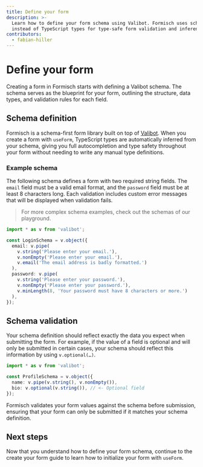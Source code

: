 ```yaml
---
title: Define your form
description: >-
  Learn how to define your form schema using Valibot. Formisch uses schemas
  instead of TypeScript types for type-safe form validation and inference.
contributors:
  - fabian-hiller
---
```



# Define your form

Creating a form in Formisch starts with defining a Valibot schema. The schema serves as the blueprint for your form, outlining the structure, data types, and validation rules for each field.

## Schema definition

Formisch is a schema-first form library built on top of [Valibot](https://valibot.dev/). When you create a form with <Link href="/preact/api/useForm/">`useForm`</Link>, TypeScript types are automatically inferred from your schema, giving you full autocompletion and type safety throughout your form without needing to write any manual type definitions.

### Example schema

The following schema defines a form with two required string fields. The `email` field must be a valid email format, and the `password` field must be at least 8 characters long. Each validation includes custom error messages that will be displayed when validation fails.

> For more complex schema examples, check out the schemas of our <Link href="/playground/">playground</Link>.

```ts
import * as v from 'valibot';

const LoginSchema = v.object({
  email: v.pipe(
    v.string('Please enter your email.'),
    v.nonEmpty('Please enter your email.'),
    v.email('The email address is badly formatted.')
  ),
  password: v.pipe(
    v.string('Please enter your password.'),
    v.nonEmpty('Please enter your password.'),
    v.minLength(8, 'Your password must have 8 characters or more.')
  ),
});
```

## Schema validation

Your schema definition should reflect exactly the data you expect when submitting the form. For example, if the value of a field is optional and will only be submitted in certain cases, your schema should reflect this information by using `v.optional(…)`.

```ts
import * as v from 'valibot';

const ProfileSchema = v.object({
  name: v.pipe(v.string(), v.nonEmpty()),
  bio: v.optional(v.string()), // <- Optional field
});
```

Formisch validates your form values against the schema before submission, ensuring that your form can only be submitted if it matches your schema definition.

## Next steps

Now that you understand how to define your form schema, continue to the <Link href="/preact/guides/create-your-form/">create your form</Link> guide to learn how to initialize your form with <Link href="/preact/api/useForm/">`useForm`</Link>.
